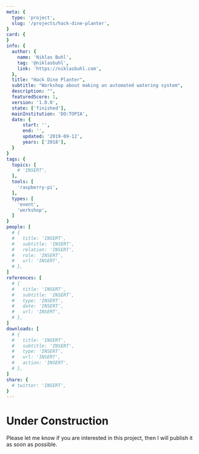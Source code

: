 ```yaml
---
meta: {
  type: 'project',
  slug: '/projects/hack-dine-planter',
}
card: {
}
info: {
  author: {
    name: 'Niklas Buhl',
    tag: '@niklasbuhl',
    link: 'https://niklasbuhl.com',
  },
  title: "Hack Dine Planter",
  subtitle: "Workshop about making an automated watering system",
  description: "",
  featuredScore: 1,
  version: '1.0.0',
  state: ['finished'],
  mainInstitution: 'DO:TOPIA',
  date: {
      start: '',
      end: '',
      updated: '2019-09-12',
      years: ['2018'],
  }
}
tags: {
  topics: [
    # 'INSERT',
  ],
  tools: [
    'raspberry-pi',
  ],
  types: [
    'event',
    'workshop',
  ]
}
people: [
  # {
  #   title: 'INSERT',
  #   subtitle: 'INSERT',
  #   relation: 'INSERT',
  #   role: 'INSERT',
  #   url: 'INSERT',
  # },
]
references: [
  # {
  #   title: 'INSERT',
  #   subtitle: 'INSERT',
  #   type: 'INSERT',
  #   date: 'INSERT',
  #   url: 'INSERT',
  # },
]
downloads: [
  # {
  #   title: 'INSERT',
  #   subtitle: 'INSERT',
  #   type: 'INSERT',
  #   url: 'INSERT',
  #   action: 'INSERT',
  # },
]
share: {
  # twitter: 'INSERT',
}
---
```

# Under Construction
Please let me know if you are interested in this project, then I will publish it as soon as possible.
